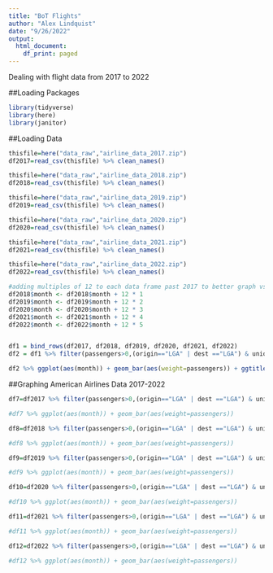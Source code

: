 ```yaml
---
title: "BoT Flights"
author: "Alex Lindquist"
date: "9/26/2022"
output:
  html_document:
    df_print: paged
---
```


Dealing with flight data from 2017 to 2022

##Loading Packages
```r
library(tidyverse)
library(here)
library(janitor)
```

##Loading Data
```r
thisfile=here("data_raw","airline_data_2017.zip")
df2017=read_csv(thisfile) %>% clean_names()

thisfile=here("data_raw","airline_data_2018.zip")
df2018=read_csv(thisfile) %>% clean_names()

thisfile=here("data_raw","airline_data_2019.zip")
df2019=read_csv(thisfile) %>% clean_names()

thisfile=here("data_raw","airline_data_2020.zip")
df2020=read_csv(thisfile) %>% clean_names()

thisfile=here("data_raw","airline_data_2021.zip")
df2021=read_csv(thisfile) %>% clean_names()

thisfile=here("data_raw","airline_data_2022.zip")
df2022=read_csv(thisfile) %>% clean_names()
```

```r

#adding multiples of 12 to each data frame past 2017 to better graph vs month
df2018$month <- df2018$month + 12 * 1
df2019$month <- df2019$month + 12 * 2
df2020$month <- df2020$month + 12 * 3
df2021$month <- df2021$month + 12 * 4
df2022$month <- df2022$month + 12 * 5


df1 = bind_rows(df2017, df2018, df2019, df2020, df2021, df2022)
df2 = df1 %>% filter(passengers>0,(origin=="LGA" | dest =="LGA") & unique_carrier_name == "American Airlines Inc.")

df2 %>% ggplot(aes(month)) + geom_bar(aes(weight=passengers)) + ggtitle("American Airlines Passengers Per Month 2017-2022")
```


##Graphing American Airlines Data 2017-2022
```r
df7=df2017 %>% filter(passengers>0,(origin=="LGA" | dest =="LGA") & unique_carrier_name == "American Airlines Inc.")

#df7 %>% ggplot(aes(month)) + geom_bar(aes(weight=passengers))

df8=df2018 %>% filter(passengers>0,(origin=="LGA" | dest =="LGA") & unique_carrier_name == "American Airlines Inc.")

#df8 %>% ggplot(aes(month)) + geom_bar(aes(weight=passengers))

df9=df2019 %>% filter(passengers>0,(origin=="LGA" | dest =="LGA") & unique_carrier_name == "American Airlines Inc.")

#df9 %>% ggplot(aes(month)) + geom_bar(aes(weight=passengers))

df10=df2020 %>% filter(passengers>0,(origin=="LGA" | dest =="LGA") & unique_carrier_name == "American Airlines Inc.")

#df10 %>% ggplot(aes(month)) + geom_bar(aes(weight=passengers))

df11=df2021 %>% filter(passengers>0,(origin=="LGA" | dest =="LGA") & unique_carrier_name == "American Airlines Inc.")

#df11 %>% ggplot(aes(month)) + geom_bar(aes(weight=passengers))

df12=df2022 %>% filter(passengers>0,(origin=="LGA" | dest =="LGA") & unique_carrier_name == "American Airlines Inc.")

#df12 %>% ggplot(aes(month)) + geom_bar(aes(weight=passengers))


```

